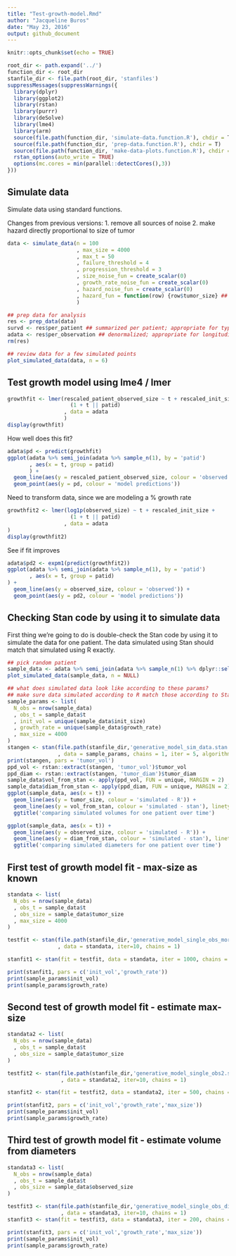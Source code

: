 ```yaml
---
title: "Test-growth-model.Rmd"
author: "Jacqueline Buros"
date: "May 23, 2016"
output: github_document
---
```


```r
knitr::opts_chunk$set(echo = TRUE)
```

```r
root_dir <- path.expand('../')
function_dir <- root_dir
stanfile_dir <- file.path(root_dir, 'stanfiles')
suppressMessages(suppressWarnings({
  library(dplyr)
  library(ggplot2)
  library(rstan)
  library(purrr)
  library(deSolve)
  library(lme4)
  library(arm)
  source(file.path(function_dir, 'simulate-data.function.R'), chdir = T)
  source(file.path(function_dir, 'prep-data.function.R'), chdir = T)
  source(file.path(function_dir, 'make-data-plots.function.R'), chdir = T)
  rstan_options(auto_write = TRUE)
  options(mc.cores = min(parallel::detectCores(),3))
}))
```


## Simulate data

Simulate data using standard functions.

Changes from previous versions:
    1. remove all sources of noise
    2. make hazard directly proportional to size of tumor

```r
data <- simulate_data(n = 100
                      , max_size = 4000
                      , max_t = 50
                      , failure_threshold = 4
                      , progression_threshold = 3
                      , size_noise_fun = create_scalar(0)
                      , growth_rate_noise_fun = create_scalar(0)
                      , hazard_noise_fun = create_scalar(0)
                      , hazard_fun = function(row) {row$tumor_size} ## for now, hazard proportional to size
                      )

## prep data for analysis
res <- prep_data(data) 
survd <- res$per_patient ## summarized per patient; appropriate for typical survival analysis
adata <- res$per_observation ## denormalized; appropriate for longitudinal analysis
rm(res)

## review data for a few simulated points
plot_simulated_data(data, n = 6)
```

## Test growth model using lme4 / lmer

```r
growthfit <- lmer(rescaled_patient_observed_size ~ t + rescaled_init_size + 
                    (1 + t || patid)
                  , data = adata
                  )
display(growthfit)        
```

How well does this fit?

```r
adata$pd <- predict(growthfit)
ggplot(adata %>% semi_join(adata %>% sample_n(1), by = 'patid')
       , aes(x = t, group = patid)
       ) +
  geom_line(aes(y = rescaled_patient_observed_size, colour = 'observed')) + 
  geom_point(aes(y = pd, colour = 'model predictions'))
```

Need to transform data, since we are modeling a % growth rate

```r
growthfit2 <- lmer(log1p(observed_size) ~ t + rescaled_init_size + 
                    (1 + t || patid)
                  , data = adata
)
display(growthfit2)
```

See if fit improves

```r
adata$pd2 <- expm1(predict(growthfit2))
ggplot(adata %>% semi_join(adata %>% sample_n(1), by = 'patid')
       , aes(x = t, group = patid)
) +
  geom_line(aes(y = observed_size, colour = 'observed')) + 
  geom_point(aes(y = pd2, colour = 'model predictions'))
```

## Checking Stan code by using it to simulate data

First thing we're going to do is double-check the Stan code by using it to simulate the 
data for one patient. The data simulated using Stan should match that simulated using R exactly.

```r
## pick random patient
sample_data <- adata %>% semi_join(adata %>% sample_n(1) %>% dplyr::select(patid), by = 'patid')
plot_simulated_data(sample_data, n = NULL)

## what does simulated data look like according to these params?
## make sure data simulated according to R match those according to Stan
sample_params <- list(
  N_obs = nrow(sample_data)
  , obs_t = sample_data$t
  , init_vol = unique(sample_data$init_size)
  , growth_rate = unique(sample_data$growth_rate)
  , max_size = 4000
)
stangen <- stan(file.path(stanfile_dir,'generative_model_sim_data.stan')
                , data = sample_params, chains = 1, iter = 5, algorithm = 'Fixed_param')
print(stangen, pars = 'tumor_vol')
ppd_vol <- rstan::extract(stangen, 'tumor_vol')$tumor_vol
ppd_diam <- rstan::extract(stangen, 'tumor_diam')$tumor_diam
sample_data$vol_from_stan <- apply(ppd_vol, FUN = unique, MARGIN = 2)
sample_data$diam_from_stan <- apply(ppd_diam, FUN = unique, MARGIN = 2)
ggplot(sample_data, aes(x = t)) + 
  geom_line(aes(y = tumor_size, colour = 'simulated - R')) + 
  geom_line(aes(y = vol_from_stan, colour = 'simulated - stan'), linetype = 'dashed') +
  ggtitle('comparing simulated volumes for one patient over time')

ggplot(sample_data, aes(x = t)) + 
  geom_line(aes(y = observed_size, colour = 'simulated - R')) + 
  geom_line(aes(y = diam_from_stan, colour = 'simulated - stan'), linetype = 'dashed') +
  ggtitle('comparing simulated diameters for one patient over time')
```


## First test of growth model fit - max-size as known

```r
standata <- list(
  N_obs = nrow(sample_data)
  , obs_t = sample_data$t
  , obs_size = sample_data$tumor_size
  , max_size = 4000
)

testfit <- stan(file.path(stanfile_dir,'generative_model_single_obs_more_params.stan')
                , data = standata, iter=10, chains = 1)

stanfit1 <- stan(fit = testfit, data = standata, iter = 1000, chains = 3)

print(stanfit1, pars = c('init_vol','growth_rate'))
print(sample_params$init_vol)
print(sample_params$growth_rate)
```

## Second test of growth model fit - estimate max-size

```r
standata2 <- list(
  N_obs = nrow(sample_data)
  , obs_t = sample_data$t
  , obs_size = sample_data$tumor_size
)

testfit2 <- stan(file.path(stanfile_dir,'generative_model_single_obs2.stan')
                 , data = standata2, iter=10, chains = 1)

stanfit2 <- stan(fit = testfit2, data = standata2, iter = 500, chains = 3)

print(stanfit2, pars = c('init_vol','growth_rate','max_size'))
print(sample_params$init_vol)
print(sample_params$growth_rate)
```

## Third test of growth model fit - estimate volume from diameters

```r
standata3 <- list(
  N_obs = nrow(sample_data)
  , obs_t = sample_data$t
  , obs_size = sample_data$observed_size
)

testfit3 <- stan(file.path(stanfile_dir,'generative_model_single_obs_diam.stan')
                 , data = standata3, iter=10, chains = 1)
stanfit3 <- stan(fit = testfit3, data = standata3, iter = 200, chains = 3)

print(stanfit3, pars = c('init_vol','growth_rate','max_size'))
print(sample_params$init_vol)
print(sample_params$growth_rate)
```


